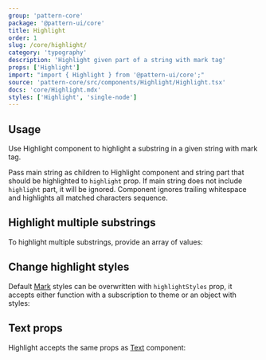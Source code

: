 ```yaml
---
group: 'pattern-core'
package: '@pattern-ui/core'
title: Highlight
order: 1
slug: /core/highlight/
category: 'typography'
description: 'Highlight given part of a string with mark tag'
props: ['Highlight']
import: "import { Highlight } from '@pattern-ui/core';"
source: 'pattern-core/src/components/Highlight/Highlight.tsx'
docs: 'core/Highlight.mdx'
styles: ['Highlight', 'single-node']
---
```



## Usage

Use Highlight component to highlight a substring in a given string with mark tag.

Pass main string as children to Highlight component and string part that should be highlighted to `highlight` prop.
If main string does not include `highlight` part, it will be ignored.
Component ignores trailing whitespace and highlights all matched characters sequence.

<ControlDemo data={HighlightDemos.control} />

## Highlight multiple substrings

To highlight multiple substrings, provide an array of values:

<Demo data={HighlightDemos.multiple} />

## Change highlight styles

Default [Mark](/core/mark/) styles can be overwritten with `highlightStyles` prop, it accepts either function with a subscription to theme
or an object with styles:

<Demo data={HighlightDemos.styles} />

## Text props

Highlight accepts the same props as [Text](/core/text/) component:

<Demo data={HighlightDemos.props} />
